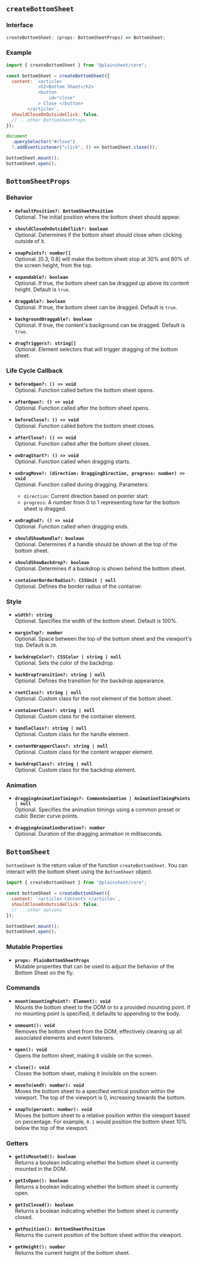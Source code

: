 ## `createBottomSheet`

### Interface

```ts
createBottomSheet: (props: BottomSheetProps) => BottomSheet;
```

### Example

```js /createBottomSheet/ copy
import { createBottomSheet } from "@plainsheet/core";

const bottomSheet = createBottomSheet({
  content: `<article> 
            <h2>Bottom Sheet</h2> 
            <button
                id="close"
            > Close </button>
        </article>`,
  shouldCloseOnOutsideClick: false,
  // ...other BottomSheetProps
});

document
  .querySelector("#close")
  ?.addEventListener("click", () => bottomSheet.close());

bottomSheet.mount();
bottomSheet.open();
```

## `BottomSheetProps`

### Behavior

- **`defaultPosition?: BottomSheetPosition`**  
  Optional. The initial position where the bottom sheet should appear.

- **`shouldCloseOnOutsideClick?: boolean`**  
  Optional. Determines if the bottom sheet should close when clicking outside of it.

- **`snapPoints?: number[]`**  
  Optional. [0.3, 0.8] will make the bottom sheet stop at 30% and 80% of the screen height, from the top.

- **`expandable?: boolean`**  
  Optional. If true, the bottom sheet can be dragged up above its content height. Default is `true`.

- **`draggable?: boolean`**  
  Optional. If true, the bottom sheet can be dragged. Default is `true`.

- **`backgroundDraggable?: boolean`**  
  Optional. If true, the content's background can be dragged. Default is `true`.

- **`dragTriggers?: string[]`**  
  Optional. Element selectors that will trigger dragging of the bottom sheet.

### Life Cycle Callback

- **`beforeOpen?: () => void`**  
  Optional. Function called before the bottom sheet opens.

- **`afterOpen?: () => void`**  
  Optional. Function called after the bottom sheet opens.

- **`beforeClose?: () => void`**  
  Optional. Function called before the bottom sheet closes.

- **`afterClose?: () => void`**  
  Optional. Function called after the bottom sheet closes.

- **`onDragStart?: () => void`**  
  Optional. Function called when dragging starts.

- **`onDragMove?: (direction: DraggingDirection, progress: number) => void`**  
  Optional. Function called during dragging. Parameters:

  - `direction`: Current direction based on pointer start.
  - `progress`: A number from 0 to 1 representing how far the bottom sheet is dragged.

- **`onDragEnd?: () => void`**  
  Optional. Function called when dragging ends.

- **`shouldShowHandle?: boolean`**  
  Optional. Determines if a handle should be shown at the top of the bottom sheet.

- **`shouldShowBackdrop?: boolean`**  
  Optional. Determines if a backdrop is shown behind the bottom sheet.

- **`containerBorderRadius?: CSSUnit | null`**  
  Optional. Defines the border radius of the container.

### Style

- **`width?: string`**  
  Optional. Specifies the width of the bottom sheet. Default is 100%.

- **`marginTop?: number`**  
  Optional. Space between the top of the bottom sheet and the viewport's top. Default is `20`.

- **`backdropColor?: CSSColor | string | null`**  
  Optional. Sets the color of the backdrop.

- **`backDropTransition?: string | null`**  
  Optional. Defines the transition for the backdrop appearance.

- **`rootClass?: string | null`**  
  Optional. Custom class for the root element of the bottom sheet.

- **`containerClass?: string | null`**  
  Optional. Custom class for the container element.

- **`handleClass?: string | null`**  
  Optional. Custom class for the handle element.

- **`contentWrapperClass?: string | null`**  
  Optional. Custom class for the content wrapper element.

- **`backdropClass?: string | null`**  
  Optional. Custom class for the backdrop element.

### Animation

- **`draggingAnimationTimings?: CommonAnimation | AnimationTimingPoints | null`**  
  Optional. Specifies the animation timings using a common preset or cubic Bezier curve points.

- **`draggingAnimationDuration?: number`**  
  Optional. Duration of the dragging animation in milliseconds.

## `BottomSheet`

`bottomSheet` is the return value of the function `createBottomSheet`. You can interact with the bottom sheet using the `BottomSheet` object.

```js /bottomSheet/ copy
import { createBottomSheet } from "@plainsheet/core";

const bottomSheet = createBottomSheet({
  content: `<article> Contents </article>`,
  shouldCloseOnOutsideClick: false,
  // ...other options
});

bottomSheet.mount();
bottomSheet.open();
```

### Mutable Properties

- **`props: PlainBottomSheetProps`**  
  Mutable properties that can be used to adjust the behavior of the Bottom Sheet on the fly.

### Commands

- **`mount(mountingPoint?: Element): void`**  
  Mounts the bottom sheet to the DOM or to a provided mounting point. If no mounting point is specified, it defaults to appending to the body.

- **`unmount(): void`**  
  Removes the bottom sheet from the DOM, effectively cleaning up all associated elements and event listeners.

- **`open(): void`**  
  Opens the bottom sheet, making it visible on the screen.

- **`close(): void`**  
  Closes the bottom sheet, making it invisible on the screen.

- **`moveTo(endY: number): void`**  
  Moves the bottom sheet to a specified vertical position within the viewport. The top of the viewport is 0, increasing towards the bottom.

- **`snapTo(percent: number): void`**  
  Moves the bottom sheet to a relative position within the viewport based on percentage. For example, `0.1` would position the bottom sheet 10% below the top of the viewport.

### Getters

- **`getIsMounted(): boolean`**  
  Returns a boolean indicating whether the bottom sheet is currently mounted in the DOM.

- **`getIsOpen(): boolean`**  
  Returns a boolean indicating whether the bottom sheet is currently open.

- **`getIsClosed(): boolean`**  
  Returns a boolean indicating whether the bottom sheet is currently closed.

- **`getPosition(): BottomSheetPosition`**  
  Returns the current position of the bottom sheet within the viewport.

- **`getHeight(): number`**  
  Returns the current height of the bottom sheet.
